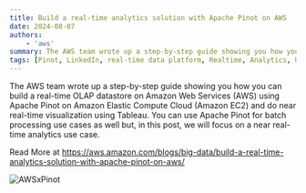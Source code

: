 ```yaml
---
title: Build a real-time analytics solution with Apache Pinot on AWS
date: 2024-08-07
authors:
    - 'aws'
summary: The AWS team wrote up a step-by-step guide showing you how you can build a real-time OLAP datastore on Amazon Web Services (AWS) using Apache Pinot on Amazon Elastic Compute Cloud (Amazon EC2) and do near real-time visualization using Tableau.
tags: [Pinot, LinkedIn, real-time data platform, Realtime, Analytics, User-Facing Analytics]
---
```


The AWS team wrote up a step-by-step guide showing you how you can build a real-time OLAP datastore on Amazon Web Services (AWS) using Apache Pinot on Amazon Elastic Compute Cloud (Amazon EC2) and do near real-time visualization using Tableau. You can use Apache Pinot for batch processing use cases as well but, in this post, we will focus on a near real-time analytics use case.

Read More at https://aws.amazon.com/blogs/big-data/build-a-real-time-analytics-solution-with-apache-pinot-on-aws/

![AWSxPinot](https://d2908q01vomqb2.cloudfront.net/b6692ea5df920cad691c20319a6fffd7a4a766b8/2024/08/01/BDB-4015-image001.png)
